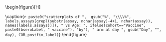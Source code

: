 \begin{figure}[H]
\center

\includegraphics[width=1\textwidth]{`r here("cor_graphical", "output", attr(config,"config"), COR, paste0("scatter_", assay, "_", cohort, "_", day, "_", study_name, ".pdf"))`}

\caption{`r paste0("scatterplots of ",  gsub("%", "\\\\%", labels.assays[grepl(substr(assay, nchar(assay)-4+1, nchar(assay)), names(labels.assays))]), " vs Age: ", ifelse(cohort=="Vaccine", paste0(bseroLabel, " vaccine"), "by"), " arm at day ", gsub("Day", "", day), COR_postfix_label)`}
\end{figure}

\hphantom{Random text to appease the latex god}



